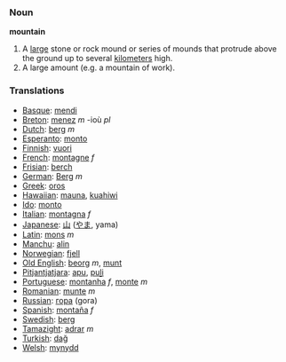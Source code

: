 === Noun ===

'''mountain'''

#A [[large]] stone or rock mound or series of mounds that protrude above the ground up to several [[kilometer]]s high.
#A large amount (e.g. a mountain of work).

===Translations===
*[[Basque]]: [[mendi]]
*[[Breton]]: [[menez]] ''m'' -ioù ''pl''
*[[Dutch]]: [[berg]] ''m''
*[[Esperanto]]: [[monto]]
*[[Finnish]]: [[vuori]]
*[[French]]: [[montagne]] ''f''
*[[Frisian]]: [[berch]]
*[[German]]: [[Berg]] ''m''
*[[Greek]]: [[oros]]
*[[Hawaiian]]: [[mauna]], [[kuahiwi]]
*[[Ido]]: [[monto]]
*[[Italian]]: [[montagna]] ''f''
*[[Japanese]]: [[山]] ([[やま]], yama)
*[[Latin]]: [[mons]] ''m''
*[[Manchu]]: [[alin]]
*[[Norwegian]]: [[fjell]]
*[[Old English]]: [[beorg]] ''m'', [[munt]]
*[[Pitjantjatjara]]: [[apu]], [[puḻi]]
*[[Portuguese]]: [[montanha]] ''f'', [[monte]] ''m''
*[[Romanian]]: [[munte]] ''m''
*[[Russian]]: [[гора]] (gora)
*[[Spanish]]: [[montaña]] ''f''
*[[Swedish]]: [[berg]]
*[[Tamazight]]: [[adrar]] ''m''
*[[Turkish]]: [[dağ]]
*[[Welsh]]: [[mynydd]]
